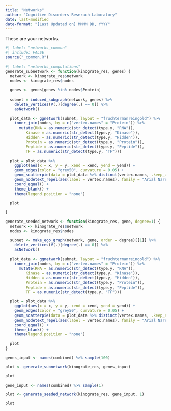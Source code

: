 ```yaml
---
title: "Networks"
author: "Cognitive Disorders Reserach Laboratory"
date: last-modified
date-format: "[Last Updated on] MMMM DD, YYYY"
---
```


These are your networks.

```r
#| label: "networks_common"
#| include: FALSE
source("_common.R")
```

```r
#| label: "networks_computations"
generate_subnetwork <- function(kinograte_res, genes) {
  network <- kinograte_res$network
  nodes <- kinograte_res$nodes
  
  genes <- genes[genes %in% nodes$Protein]
  
  subnet = induced_subgraph(network, genes) %>%
    delete_vertices(V(.)[degree(.) == 0]) %>%
    asNetwork()
  
  plot_data <- ggnetwork(subnet, layout = "fruchtermanreingold") %>%
    inner_join(nodes, by = c("vertex.names" = "Protein")) %>%
      mutate(RNA = as.numeric(str_detect(type.y, "RNA")),
         Kinase = as.numeric(str_detect(type.y, "Kinase")),
         Hidden = as.numeric(str_detect(type.y, "Hidden")),
         Protein = as.numeric(str_detect(type.y, "Protein")),
         Peptide = as.numeric(str_detect(type.y, "Peptide")),
         TF = as.numeric(str_detect(type.y, "TF")))

  plot = plot_data %>%
    ggplot(aes(x = x, y = y, xend = xend, yend = yend)) +
    geom_edges(color = "grey50", curvature = 0.05) +
    geom_scatterpie(data = plot_data %>% distinct(vertex.names, .keep_all = TRUE), cols = c("RNA", "Kinase", "Hidden", "Protein", "Peptide", "TF"), pie_scale = .5) + 
    geom_nodetext_repel(aes(label = vertex.names), family = "Arial Narrow", fontface = "bold.italic", size = 9 / ggplot2:::.pt, box.padding = unit(.25, "lines")) +
    coord_equal() +
    theme_blank() +
    theme(legend.position = "none")
  
  plot

}

generate_seeded_network <- function(kinograte_res, gene, degree=1) {
  network <- kinograte_res$network
  nodes <- kinograte_res$nodes

  subnet <- make_ego_graph(network, gene, order = degree)[[1]] %>%
    delete_vertices(V(.)[degree(.) == 0]) %>%
    asNetwork()
  
  plot_data <- ggnetwork(subnet, layout = "fruchtermanreingold") %>%
    inner_join(nodes, by = c("vertex.names" = "Protein")) %>%
      mutate(RNA = as.numeric(str_detect(type.y, "RNA")),
         Kinase = as.numeric(str_detect(type.y, "Kinase")),
         Hidden = as.numeric(str_detect(type.y, "Hidden")),
         Protein = as.numeric(str_detect(type.y, "Protein")),
         Peptide = as.numeric(str_detect(type.y, "Peptide")),
         TF = as.numeric(str_detect(type.y, "TF")))

  plot = plot_data %>%
    ggplot(aes(x = x, y = y, xend = xend, yend = yend)) +
    geom_edges(color = "grey50", curvature = 0.05) +
    geom_scatterpie(data = plot_data %>% distinct(vertex.names, .keep_all = TRUE), cols = c("RNA", "Kinase", "Hidden", "Protein", "Peptide", "TF"), pie_scale = .5) + 
    geom_nodetext_repel(aes(label = vertex.names), family = "Arial Narrow", fontface = "bold.italic", size = 9 / ggplot2:::.pt, box.padding = unit(.25, "lines")) +
    coord_equal() +
    theme_blank() +
    theme(legend.position = "none")
  
  plot
}

```

```r
genes_input <- names(combined) %>% sample(100)

plot <- generate_subnetwork(kinograte_res, genes_input)

plot

gene_input <- names(combined) %>% sample(1)

plot <- generate_seeded_network(kinograte_res, gene_input, 1)

plot
```